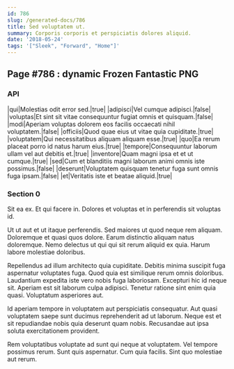 ```yaml
---
id: 786
slug: /generated-docs/786
title: Sed voluptatem ut.
summary: Corporis corporis et perspiciatis dolores aliquid.
date: '2018-05-24'
tags: '["Sleek", "Forward", "Home"]'
---
```

## Page #786 : dynamic Frozen Fantastic PNG

### API

|qui|Molestias odit error sed.|true|
|adipisci|Vel cumque adipisci.|false|
|voluptas|Et sint sit vitae consequuntur fugiat omnis et quisquam.|false|
|modi|Aperiam voluptas dolorem eos facilis occaecati nihil voluptatem.|false|
|officiis|Quod quae eius ut vitae quia cupiditate.|true|
|voluptatem|Qui necessitatibus aliquam aliquam esse.|true|
|quo|Ea rerum placeat porro id natus harum eius.|true|
|tempore|Consequuntur laborum ullam vel aut debitis et.|true|
|inventore|Quam magni ipsa et et ut cumque.|true|
|sed|Cum et blanditiis magni laborum animi omnis iste possimus.|false|
|deserunt|Voluptatem quisquam tenetur fuga sunt omnis fuga ipsam.|false|
|et|Veritatis iste et beatae aliquid.|true|




### Section 0
Sit ea ex. Et qui facere in. Dolores et voluptas et in perferendis sit voluptas id.
 Ut ut aut et ut itaque perferendis. Sed maiores ut quod neque rem aliquam. Doloremque et quasi quos dolore. Earum distinctio aliquam natus doloremque. Nemo delectus ut qui qui sit rerum aliquid ex quia. Harum labore molestiae doloribus.
 Repellendus ad illum architecto quia cupiditate. Debitis minima suscipit fuga aspernatur voluptates fuga. Quod quia est similique rerum omnis doloribus. Laudantium expedita iste vero nobis fuga laboriosam. Excepturi hic id neque sit.
Aperiam est sit laborum culpa adipisci. Tenetur ratione sint enim quia quasi. Voluptatum asperiores aut.
 Id aperiam tempore in voluptatem aut perspiciatis consequatur. Aut quasi voluptatem saepe sunt ducimus reprehenderit ad ut laborum. Neque est et sit repudiandae nobis quia deserunt quam nobis. Recusandae aut ipsa soluta exercitationem provident.
 Rem voluptatibus voluptate ad sunt qui neque at voluptatem. Vel tempore possimus rerum. Sunt quis aspernatur. Cum quia facilis. Sint quo molestiae aut rerum.
